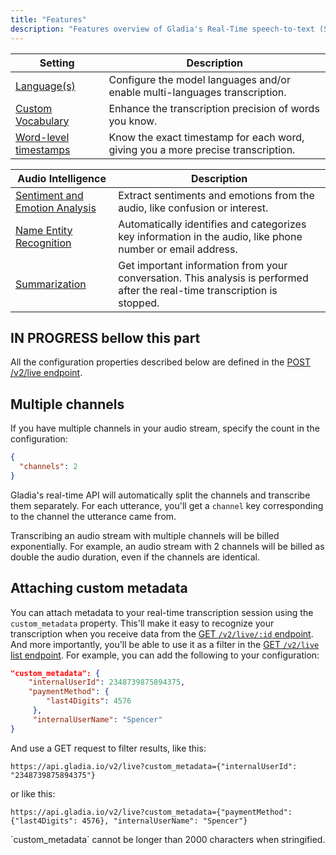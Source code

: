 ```yaml
---
title: "Features"
description: "Features overview of Gladia's Real-Time speech-to-text (STT) API."
---
```


| **Setting**                                                                       | **Description**                                                                                            |
|-----------------------------------------------------------------------------------|------------------------------------------------------------------------------------------------------------|
| [Language(s)](/chapters/settings/language-options) | Configure the model languages and/or enable multi-languages transcription. |
| [Custom Vocabulary](/chapters/settings/vocabulary-spelling) | Enhance the transcription precision of words you know.|
| [Word-level timestamps](/chapters/settings/word-timestamps) | Know the exact timestamp for each word, giving you a more precise transcription. |


| **Audio Intelligence**                                                                       | **Description**                                                                                            |
|-----------------------------------------------------------------------------------|------------------------------------------------------------------------------------------------------------|
| [Sentiment and Emotion Analysis](/chapters/audio-intelligence/pages/sentiment-analysis) | Extract sentiments and emotions from the audio, like confusion or interest.                                |
| [Name Entity Recognition](/chapters/audio-intelligence/pages/named-entity-recognition)  | Automatically identifies and categorizes key information in the audio, like phone number or email address. |
| [Summarization](/chapters/audio-intelligence/pages/summarization)  | Get important information from your conversation. This analysis is performed after the real-time transcription is stopped. |



## IN PROGRESS bellow this part


<Note>All the configuration properties described below are defined in the [POST /v2/live endpoint](/api-reference/v2/live/init).</Note>


## Multiple channels

If you have multiple channels in your audio stream, specify the count in the configuration:

```json
{
  "channels": 2
}
```

Gladia's real-time API will automatically split the channels and transcribe them separately.
For each utterance, you'll get a `channel` key corresponding to the channel the utterance came from.

<Warning>
  Transcribing an audio stream with multiple channels will be billed exponentially. For example, an audio stream with 2 channels will be billed as double the audio duration, even if the channels are identical.
</Warning>

## Attaching custom metadata

You can attach metadata to your real-time transcription session using the `custom_metadata` property. This'll make it easy to recognize your transcription when you receive data from the [GET `/v2/live/:id` endpoint](/api-reference/v2/live/get). And more importantly, you'll be able to use it as a filter in the [GET `/v2/live` list endpoint](/api-reference/v2/live/list).
For example, you can add the following to your configuration:

```json
"custom_metadata": {
    "internalUserId": 2348739875894375,
    "paymentMethod": {
        "last4Digits": 4576
     },
     "internalUserName": "Spencer"
}
```

And use a GET request to filter results, like this:

```
https://api.gladia.io/v2/live?custom_metadata={"internalUserId": "2348739875894375"}
```

or like this:

```
https://api.gladia.io/v2/live?custom_metadata={"paymentMethod": {"last4Digits": 4576}, "internalUserName": "Spencer"}
```

<Warning>
  `custom_metadata` cannot be longer than 2000 characters when stringified.
</Warning>